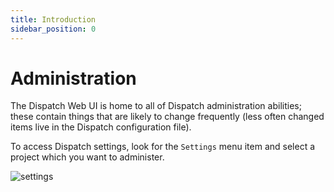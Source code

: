 ```yaml
---
title: Introduction
sidebar_position: 0
---
```


# Administration

The Dispatch Web UI is home to all of Dispatch administration abilities; these contain things that are likely to change frequently \(less often changed items live in the Dispatch configuration file\).

To access Dispatch settings, look for the `Settings` menu item and select a project which you want to administer.

<div style={{textAlign: 'center'}}>

![settings](/img/admin-ui-settings.png)

</div>

